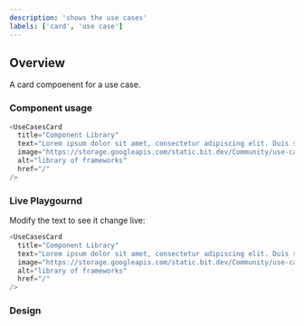 ```yaml
---
description: 'shows the use cases'
labels: ['card', 'use case']
---
```



## Overview

A card compoenent for a use case.

### Component usage

```js
<UseCasesCard
  title="Component Library"
  text="Lorem ipsum dolor sit amet, consectetur adipiscing elit. Duis semper, quam sed."
  image="https://storage.googleapis.com/static.bit.dev/Community/use-cases/library.svg"
  alt="library of frameworks"
  href="/"
/>
```

### Live Playgournd

Modify the text to see it change live:

```js live
<UseCasesCard
  title="Component Library"
  text="Lorem ipsum dolor sit amet, consectetur adipiscing elit. Duis semper, quam sed."
  image="https://storage.googleapis.com/static.bit.dev/Community/use-cases/library.svg"
  alt="library of frameworks"
  href="/"
/>
```

### Design

<FigmaEmbed src="https://www.figma.com/embed?embed_host=share&url=https%3A%2F%2Fwww.figma.com%2Ffile%2FctC1w9YhJvqaO1EZ08gLOV%2FCommunity%3Fnode-id%3D5%253A152" />
